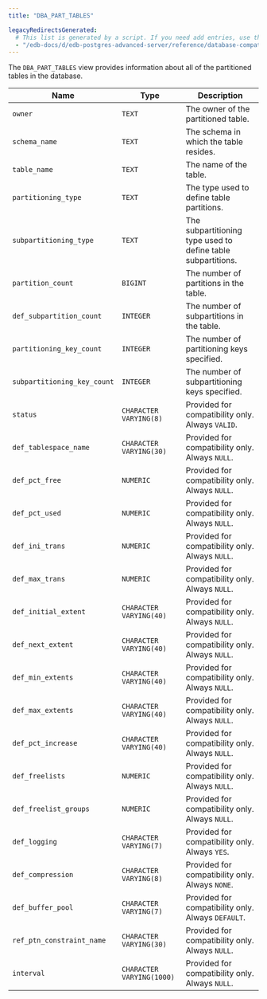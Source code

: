 ```yaml
---
title: "DBA_PART_TABLES"

legacyRedirectsGenerated:
  # This list is generated by a script. If you need add entries, use the `legacyRedirects` key.
  - "/edb-docs/d/edb-postgres-advanced-server/reference/database-compatibility-for-oracle-developers-reference-guide/10/Database_Compatibility_for_Oracle_Developers_Reference_Guide.1.144.html"
---
```


<div id="dba_part_tables" class="registered_link"></div>

The `DBA_PART_TABLES` view provides information about all of the partitioned tables in the database.

| Name                        | Type                      | Description                                                  |
| --------------------------- | ------------------------- | ------------------------------------------------------------ |
| `owner`                     | `TEXT`                    | The owner of the partitioned table.                          |
| `schema_name`               | `TEXT`                    | The schema in which the table resides.                       |
| `table_name`                | `TEXT`                    | The name of the table.                                       |
| `partitioning_type`         | `TEXT`                    | The type used to define table partitions.                    |
| `subpartitioning_type`      | `TEXT`                    | The subpartitioning type used to define table subpartitions. |
| `partition_count`           | `BIGINT`                  | The number of partitions in the table.                       |
| `def_subpartition_count`    | `INTEGER`                 | The number of subpartitions in the table.                    |
| `partitioning_key_count`    | `INTEGER`                 | The number of partitioning keys specified.                   |
| `subpartitioning_key_count` | `INTEGER`                 | The number of subpartitioning keys specified.                |
| `status`                    | `CHARACTER VARYING(8)`    | Provided for compatibility only. Always `VALID`.             |
| `def_tablespace_name`       | `CHARACTER VARYING(30)`   | Provided for compatibility only. Always `NULL`.              |
| `def_pct_free`              | `NUMERIC`                 | Provided for compatibility only. Always `NULL`.              |
| `def_pct_used`              | `NUMERIC`                 | Provided for compatibility only. Always `NULL`.              |
| `def_ini_trans`             | `NUMERIC`                 | Provided for compatibility only. Always `NULL`.              |
| `def_max_trans`             | `NUMERIC`                 | Provided for compatibility only. Always `NULL`.              |
| `def_initial_extent`        | `CHARACTER VARYING(40)`   | Provided for compatibility only. Always `NULL`.              |
| `def_next_extent`           | `CHARACTER VARYING(40)`   | Provided for compatibility only. Always `NULL`.              |
| `def_min_extents`           | `CHARACTER VARYING(40)`   | Provided for compatibility only. Always `NULL`.              |
| `def_max_extents`           | `CHARACTER VARYING(40)`   | Provided for compatibility only. Always `NULL`.              |
| `def_pct_increase`          | `CHARACTER VARYING(40)`   | Provided for compatibility only. Always `NULL`.              |
| `def_freelists`             | `NUMERIC`                 | Provided for compatibility only. Always `NULL`.              |
| `def_freelist_groups`       | `NUMERIC`                 | Provided for compatibility only. Always `NULL`.              |
| `def_logging`               | `CHARACTER VARYING(7)`    | Provided for compatibility only. Always `YES`.               |
| `def_compression`           | `CHARACTER VARYING(8)`    | Provided for compatibility only. Always `NONE`.              |
| `def_buffer_pool`           | `CHARACTER VARYING(7)`    | Provided for compatibility only. Always `DEFAULT`.           |
| `ref_ptn_constraint_name`   | `CHARACTER VARYING(30)`   | Provided for compatibility only. Always `NULL`.              |
| `interval`                  | `CHARACTER VARYING(1000)` | Provided for compatibility only. Always `NULL`.              |
